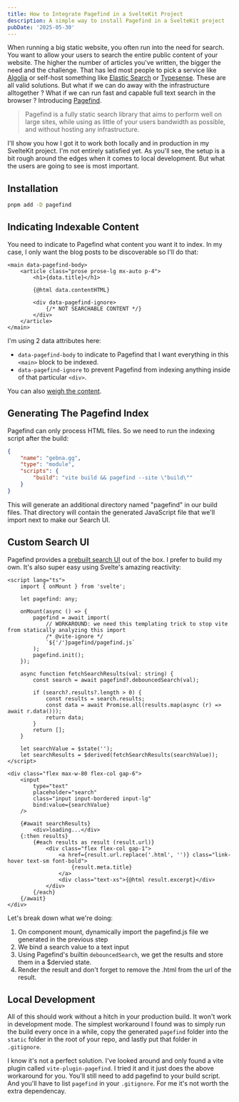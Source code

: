 ```yaml
---
title: How to Integrate Pagefind in a SvelteKit Project
description: A simple way to install Pagefind in a SvelteKit project
pubDate: '2025-05-30'
---
```


When running a big static website, you often run into the need for search. You want to allow your users to search the entire public content of your website. The higher the number of articles you've written, the bigger the need and the challenge. That has led most people to pick a service like [Algolia](https://www.algolia.com/) or self-host something like [Elastic Search](https://www.elastic.co/elasticsearch) or [Typesense](https://typesense.org/). These are all valid solutions. But what if we can do away with the infrastructure alltogether ? What if we can run fast and capable full text search in the browser ? Introducing [Pagefind](https://pagefind.app/).

> Pagefind is a fully static search library that aims to perform well on large sites, while using as little of your users bandwidth as possible, and without hosting any infrastructure.

I'll show you how I got it to work both locally and in production in my SvelteKit project. I'm not entirely satisfied yet. As you'll see, the setup is a bit rough around the edges when it comes to local development. But what the users are going to see is most important.

## Installation

```bash
pnpm add -D pagefind
```

## Indicating Indexable Content

You need to indicate to Pagefind what content you want it to index. In my case, I only want the blog posts to be discoverable so I'll do that:

```svelte /data-pagefind-body/ /data-pagefind-ignore/
<main data-pagefind-body>
	<article class="prose prose-lg mx-auto p-4">
		<h1>{data.title}</h1>

		{@html data.contentHTML}

		<div data-pagefind-ignore>
			{/* NOT SEARCHABLE CONTENT */}
		</div>
	</article>
</main>
```

I'm using 2 data attributes here:

- `data-pagefind-body` to indicate to Pagefind that I want everything in this `<main>` block to be indexed.
- `data-pagefind-ignore` to prevent Pagefind from indexing anything inside of that particular `<div>`.

You can also [weigh the content](https://pagefind.app/docs/weighting/).

## Generating The Pagefind Index

Pagefind can only process HTML files. So we need to run the indexing script after the build:

```json title="package.json" {5}
{
	"name": "gebna.gg",
	"type": "module",
	"scripts": {
		"build": "vite build && pagefind --site \"build\""
	}
}
```

This will generate an additional directory named "pagefind" in our build files. That directory will contain the generated JavaScript file that we'll import next to make our Search UI.

## Custom Search UI

Pagefind provides a [prebuilt search UI](https://pagefind.app/docs/) out of the box. I prefer to build my own. It's also super easy using Svelte's amazing reactivity:

```svelte title="src/lib/components/SearchBar.svelte" showLineNumbers {4, 6-13, 15-24, 26-27, 35, 38-41, 43-44, 46}
<script lang="ts">
	import { onMount } from 'svelte';

	let pagefind: any;

	onMount(async () => {
		pagefind = await import(
			// WORKAROUND: we need this templating trick to stop vite from statically analyzing this import
			/* @vite-ignore */
			`${'/'}pagefind/pagefind.js`
		);
		pagefind.init();
	});

	async function fetchSearchResults(val: string) {
		const search = await pagefind?.debouncedSearch(val);

		if (search?.results?.length > 0) {
			const results = search.results;
			const data = await Promise.all(results.map(async (r) => await r.data()));
			return data;
		}
		return [];
	}

	let searchValue = $state('');
	let searchResults = $derived(fetchSearchResults(searchValue));
</script>

<div class="flex max-w-80 flex-col gap-6">
	<input
		type="text"
		placeholder="search"
		class="input input-bordered input-lg"
		bind:value={searchValue}
	/>

	{#await searchResults}
		<div>loading...</div>
	{:then results}
		{#each results as result (result.url)}
			<div class="flex flex-col gap-1">
				<a href={result.url.replace('.html', '')} class="link-hover text-sm font-bold">
					{result.meta.title}
				</a>
				<div class="text-xs">{@html result.excerpt}</div>
			</div>
		{/each}
	{/await}
</div>
```

Let's break down what we're doing:

1. On component mount, dynamically import the pagefind.js file we generated in the previous step
2. We bind a search value to a text input
3. Using Pagefind's builtin `debouncedSearch`, we get the results and store them in a $dervied state.
4. Render the result and don't forget to remove the .html from the url of the result.

## Local Development

All of this should work without a hitch in your production build. It won't work in development mode. The simplest workaround I found was to simply run the build every once in a while, copy the generated `pagefind` folder into the `static` folder in the root of your repo, and lastly put that folder in `.gitignore`.

I know it's not a perfect solution. I've looked around and only found a vite plugin called `vite-plugin-pagefind`. I tried it and it just does the above workaround for you. You'll still need to add pagefind to your build script. And you'll have to list `pagefind` in your `.gitignore`. For me it's not worth the extra dependencay.
